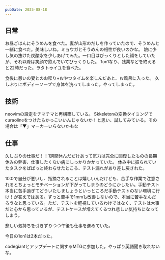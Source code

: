 ```yaml
---
pubDate: 2025-08-18
---
```



## 日常

お昼ごはんにそうめんを食べた。妻が山形のだしを作っていたので、そうめんと一緒に食べた。美味しいね。ミョウガとそうめんの相性が良いのかな。
娘に少し気の抜けた炭酸水を少しあげてみた。一口目はびっくりとした顔をしていたが、それ以降は笑顔で飲んでいてびっくりした。
1on1なり、残業などを終えると22時だった。ラタトゥイユを食べた。

食後に憩いの妻とのお喋り+おやつタイムを楽しんだあと、お風呂に入った。
久しぶりにボディーソープで身体を洗ってしまった。やってしまった。

## 技術

neovimの設定をチマチマと再構築している。
Skkeletonの変換タイミングでcuraolineをつけたらかっこいいんじゃないか！と思い、試してみている。その場合は「▼」マーカーいらないかもな

## 仕事

久しぶりの仕事だ！！1週間休んだだけあって気力は完全に回復したものの長期休みの弊害、仕事したくない病にしっかりかかっていた。
休み中に振られていたタスクをぱぱっと終わらせたところ、テスト漏れがあり差し戻された。

10:0で自分が悪いし、指摘されることは嬉しいんだけども、苦手な作業で注意されるとちょっとモチベーションが下がってしまうのどうにかしたい。手動テスト本当に苦手過ぎてどういたしましょうといっところだ手動テストのない環境に行け！が答えではある。ずっと苦手で1mmも改善しないので、本当に苦手なんだろうなと思っている。ただ、テストを軽視しているわけではなく、テストは大事だと心から思っているが、テストケースが増えてくるつれ悲しい気持ちになってしまう。

悲しい気持ちを引きずりつつ午後も仕事を進めていた。

今日の1on1は2本だった。

codegiantとアップデートに関するMTGに参加した。やっぱり英語聞き取れないな。

